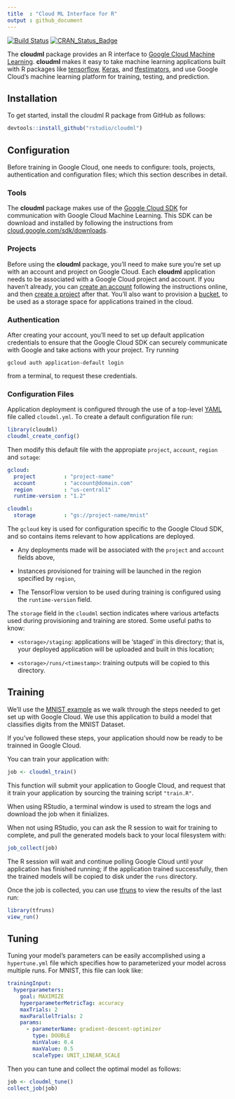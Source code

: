 ```yaml
---
title  : "Cloud ML Interface for R"
output : github_document
---
```


[![Build Status](https://travis-ci.org/rstudio/cloudml.svg?branch=master)](https://travis-ci.org/rstudio/cloudml) [![CRAN_Status_Badge](https://www.r-pkg.org/badges/version/cloudml)](https://cran.r-project.org/package=cloudml)

The **cloudml** package provides an R interface to [Google Cloud Machine Learning](https://cloud.google.com/ml-engine/). **cloudml** makes it easy to take machine learning applications built with R packages like [tensorflow](https://tensorflow.rstudio.com/), [Keras](https://keras.rstudio.com/), and [tfestimators](https://tensorflow.rstudio.com/tfestimators/), and use Google Cloud's machine learning platform for training, testing, and prediction.

## Installation

To get started, install the cloudml R package from GitHub as follows:

```r
devtools::install_github("rstudio/cloudml")
```

## Configuration

Before training in Google Cloud, one needs to configure: tools, projects, authentication 
and configuration files; which this section describes in detail.

### Tools

The **cloudml** package makes use of the [Google Cloud SDK](https://cloud.google.com/sdk/) for communication with Google Cloud Machine Learning. This SDK can be download and
installed by following the instructions from [cloud.google.com/sdk/downloads](https://cloud.google.com/sdk/downloads).

### Projects

Before using the **cloudml** package, you'll need to make sure you're set up with an account and project on Google Cloud. Each **cloudml** application needs to be associated with a Google Cloud project and account. If you haven't already, you can [create an account](https://console.cloud.google.com) following the instructions online, and then [create a project](https://cloud.google.com/resource-manager/docs/creating-managing-projects) after that. You'll also want to provision a [bucket](https://cloud.google.com/storage/docs/creating-buckets), to be used as a storage space for applications trained in the cloud.

### Authentication

After creating your account, you'll need to set up default application credentials to ensure that the Google Cloud SDK can securely communicate with Google and take actions with your project. Try running

    gcloud auth application-default login

from a terminal, to request these credentials.

### Configuration Files

Application deployment is configured through the use of a top-level [YAML](http://yaml.org/) file called `cloudml.yml`. To create a default configuration file run:

```r
library(cloudml)
cloudml_create_config()
```

Then modify this default file with the appropiate `project`, `account`, `region` and `sotage`:

```yml
gcloud:
  project         : "project-name"
  account         : "account@domain.com"
  region          : "us-central1"
  runtime-version : "1.2"

cloudml:
  storage         : "gs://project-name/mnist"
```

The `gcloud` key is used for configuration specific to the Google Cloud SDK, and so contains items relevant to how applications are deployed.

- Any deployments made will be associated with the `project` and `account` fields above,

- Instances provisioned for training will be launched in the region specified by `region`,

- The TensorFlow version to be used during training is configured using the `runtime-version` field.

The `storage` field in the `cloudml` section indicates where various artefacts used during provisioning and training are stored. Some useful paths to know:

- `<storage>/staging`: applications will be 'staged' in this directory; that is, your deployed application will be uploaded and built in this location;

- `<storage>/runs/<timestamp>`: training outputs will be copied to this directory.

## Training

We'll use the [MNIST example](https://github.com/rstudio/cloudml/tree/master/inst/examples/mnist/train.R) as we walk through the steps needed to get set up with Google Cloud. We use this application to build a model that classifies digits from the MNIST Dataset.

If you've followed these steps, your application should now be ready to be trainned in Google Cloud.

You can train your application with:

```r
job <- cloudml_train()
```

This function will submit your application to Google Cloud, and request that it train your application by sourcing the training script `"train.R"`.

When using RStudio, a terminal window is used to stream the logs and download the job when it finializes.

When not using RStudio, you can ask the R session to wait for training to complete, and pull the generated models back to your local filesystem with:

```r
job_collect(job)
```

The R session will wait and continue polling Google Cloud until your application has finished running; if the application trained successfully, then the trained models will be copied to disk under the `runs` directory.

Once the job is collected, you can use [tfruns](https://tensorflow.rstudio.com/tools/tfruns/) to view the results of the last run:

```r
library(tfruns)
view_run()
```

## Tuning

Tuning your model's parameters can be easily accomplished using a `hypertune.yml` file
which specifies how to parameterized your model across multiple runs. For MNIST,
this file can look like:

```yml
trainingInput:
  hyperparameters:
    goal: MAXIMIZE
    hyperparameterMetricTag: accuracy
    maxTrials: 2
    maxParallelTrials: 2
    params:
      - parameterName: gradient-descent-optimizer
        type: DOUBLE
        minValue: 0.4
        maxValue: 0.5
        scaleType: UNIT_LINEAR_SCALE
```

Then you can tune and collect the optimal model as follows:

```r
job <- cloudml_tune()
collect_job(job)
```
